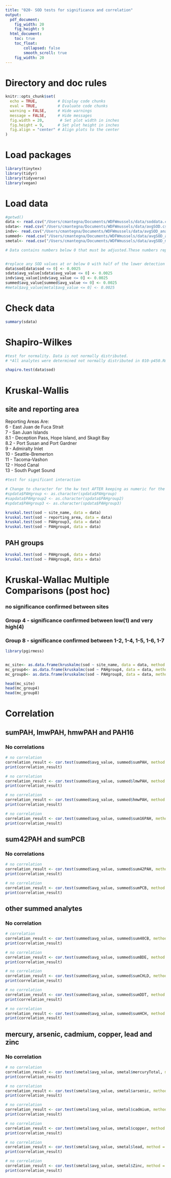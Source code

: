 ```yaml
---
title: "020- SOD tests for significance and correlation"
output:
  pdf_document: 
    fig_width: 20
    fig_height: 9
  html_document: 
    toc: true
    toc_float:
        collapsed: false
        smooth_scroll: true
    fig_width: 20
---
```


# Directory and doc rules

```r

knitr::opts_chunk$set(
  echo = TRUE,         # Display code chunks
  eval = TRUE,         # Evaluate code chunks
  warning = FALSE,     # Hide warnings
  message = FALSE,     # Hide messages
  fig.width = 20,       # Set plot width in inches
  fig.height = 9,      # Set plot height in inches
  fig.align = "center" # Align plots to the center
)

```

# Load packages

```r
library(tinytex)
library(tidyr)
library(tidyverse)
library(vegan)

```

# Load data

```r

#getwd()
data <- read.csv("/Users/cmantegna/Documents/WDFWmussels/data/soddata.csv")
sdata<- read.csv("/Users/cmantegna/Documents/WDFWmussels/data/avgSOD.csv")
indv<- read.csv("/Users/cmantegna/Documents/WDFWmussels/data/avgSOD_analytes.csv")
summed<- read.csv("/Users/cmantegna/Documents/WDFWmussels/data/avgSOD_analytes2.csv")
smetal<- read.csv("/Users/cmantegna/Documents/WDFWmussels/data/avgSOD_metals.csv")

```

```r

# Data contains numbers below 0 that must be adjusted.These numbers represent samples whose values were below the limit of quantification using the SOD kit. There was some activity in the raw sample, but it is too far below the limit of the standard curve to be accurately quantified.


#replace any SOD values at or below 0 with half of the lower detection limit of .005 (.005*.5). Lower detection limit determined by assay protocol by the manufacturer, Cayman.
data$sod[data$sod <= 0] <- 0.0025
sdata$avg_value[sdata$avg_value <= 0] <- 0.0025
indv$avg_value[indv$avg_value <= 0] <- 0.0025
summed$avg_value[summed$avg_value <= 0] <- 0.0025
#metal$avg_value[metal$avg_value <= 0] <- 0.0025

```
# Check data

```r
summary(sdata)
```

# Shapiro-Wilkes 
```r

#test for normality. Data is not normally distributed.
# *All analytes were determined not normally distributed in 010-p450.Rmd* 

shapiro.test(data$sod)

```

# Kruskal-Wallis
## site and reporting area
Reporting Areas Are:\
6 - East Juan de Fuca Strait\
7 - San Juan Islands\
8.1 - Deception Pass, Hope Island, and Skagit Bay\
8.2 - Port Susan and Port Gardner\
9 - Admiralty Inlet\
10 - Seattle-Bremerton\
11 - Tacoma-Vashon\
12 - Hood Canal\
13 - South Puget Sound

```r

#test for significant interaction

# Change to character for the kw test AFTER keeping as numeric for the correlation tests - if necessary
#spdata$PAHgroup <- as.character(spdata$PAHgroup)
#sapdata$PAHgroup2 <- as.character(spdata$PAHgroup2)
#spdata$PAHgroup3 <- as.character(spdata$PAHgroup3)

kruskal.test(sod ~ site_name, data = data)
kruskal.test(sod ~ reporting_area, data = data)
kruskal.test(sod ~ PAHgroup3, data = data)
kruskal.test(sod ~ PAHgroup4, data = data)

```

## PAH groups
```r

kruskal.test(sod ~ PAHgroup6, data = data)
kruskal.test(sod ~ PAHgroup8, data = data)

```

# Kruskal-Wallac Multiple Comparisons (post hoc)

### no significance confirmed between sites
### Group 4 - significance confirmed between low(1) and very high(4)
### Group 8 - significance confirmed between 1-2, 1-4, 1-5, 1-6, 1-7

```r
library(pgirmess)


mc_site<- as.data.frame(kruskalmc(sod ~ site_name, data = data, method = "bonferroni"))
mc_group4<- as.data.frame(kruskalmc(sod ~ PAHgroup4, data = data, method = "bonferroni")) 
mc_group8<- as.data.frame(kruskalmc(sod ~ PAHgroup8, data = data, method = "bonferroni")) 

head(mc_site)
head(mc_group4)
head(mc_group8)

```

# Correlation
## sumPAH, lmwPAH, hmwPAH and PAH16
### No correlations

```r

# no correlation
correlation_result <- cor.test(summed$avg_value, summed$sumPAH, method = "pearson")
print(correlation_result)

# no correlation
correlation_result <- cor.test(summed$avg_value, summed$lmwPAH, method = "pearson")
print(correlation_result)

# no correlation
correlation_result <- cor.test(summed$avg_value, summed$hmwPAH, method = "pearson")
print(correlation_result)

# no correlation
correlation_result <- cor.test(summed$avg_value, summed$sum16PAH, method = "pearson")
print(correlation_result)

```

## sum42PAH and sumPCB
### No correlations
```r

# no correlation
correlation_result <- cor.test(summed$avg_value, summed$sum42PAH, method = "pearson")
print(correlation_result)

# no correlation
correlation_result <- cor.test(summed$avg_value, summed$sumPCB, method = "pearson")
print(correlation_result)

```

## other summed analytes
### No correlation
```r

# correlation
correlation_result <- cor.test(summed$avg_value, summed$sum40CB, method = "pearson")
print(correlation_result)

# no correlation
correlation_result <- cor.test(summed$avg_value, summed$sumBDE, method = "pearson")
print(correlation_result)

# no correlation
correlation_result <- cor.test(summed$avg_value, summed$sumCHLD, method = "pearson")
print(correlation_result)

# no correlation
correlation_result <- cor.test(summed$avg_value, summed$sumDDT, method = "pearson")
print(correlation_result)

# no correlation
correlation_result <- cor.test(summed$avg_value, summed$sumHCH, method = "pearson")
print(correlation_result)
```

## mercury, arsenic, cadmium, copper, lead and zinc
### No correlation
```r

# no correlation
correlation_result <- cor.test(smetal$avg_value, smetal$mercuryTotal, method = "pearson")
print(correlation_result)

# no correlation
correlation_result <- cor.test(smetal$avg_value, smetal$arsenic, method = "pearson")
print(correlation_result)

# no correlation
correlation_result <- cor.test(smetal$avg_value, smetal$cadmium, method = "pearson")
print(correlation_result)

# no correlation
correlation_result <- cor.test(smetal$avg_value, smetal$copper, method = "pearson")
print(correlation_result)

# no correlation
correlation_result <- cor.test(smetal$avg_value, smetal$lead, method = "pearson")
print(correlation_result)

# no correlation
correlation_result <- cor.test(smetal$avg_value, smetal$Zinc, method = "pearson")
print(correlation_result)

```

